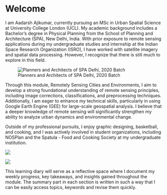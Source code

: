 # Welcome {.unnumbered}

I am Aadarsh Ajikumar, currently pursuing an MSc in Urban Spatial Science at University College London (UCL). My academic background includes a Bachelor's degree in Physical Planning from the School of Planning and Architecture (SPA), New Delhi, India. With prior exposure to remote sensing applications during my undergraduate studies and internship at the Indian Space Research Organization (ISRO), I have worked with satellite imagery and spatial data processing. However, I recognize that there is still much to explore in this field.

![Planners and Architects of SPA Delhi, 2020 Batch](Files/spa.jpg)

Through this module, Remotely Sensing Cities and Environments, I aim to develop a strong foundational understanding of remote sensing principles, including image corrections, classifications, and preprocessing techniques. Additionally, I am eager to enhance my technical skills, particularly in using Google Earth Engine (GEE) for large-scale geospatial analysis. I believe that a deeper knowledge of remote sensing will significantly strengthen my ability to analyze urban dynamics and environmental change.

Outside of my professional pursuits, I enjoy graphic designing, basketball, and cooking, and I was actively involved in student organizations, including NOSPlan and the Spatula - Food and Cooking Society at my undergraduate institution.

![](Files/hb1.png)

![](Files/hb2.png)

This learning diary will serve as a reflective space where I document my weekly progress, key takeaways, and insights gained throughout the module. The summary part in each section is written in such a way that I can be easily access topics, keywords and revise them quickly. 
